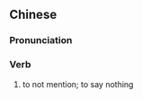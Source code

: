 {{also|不题}}
==Chinese==
{{zh-forms|s=不题}}

===Pronunciation===
{{zh-pron
|m=不tí
|cat=v
}}

===Verb===
{{zh-verb}}

# to not mention; to say nothing